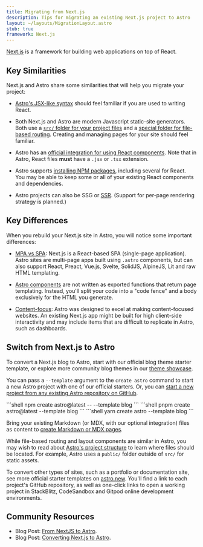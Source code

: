 ```yaml
---
title: Migrating from Next.js
description: Tips for migrating an existing Next.js project to Astro
layout: ~/layouts/MigrationLayout.astro
stub: true
framework: Next.js
---
```



[Next.js](https://nextjs.org) is a framework for building web applications on top of React.

## Key Similarities

Next.js and Astro share some similarities that will help you migrate your project:

- [Astro's JSX-like syntax](/en/core-concepts/astro-components/#the-component-template) should feel familiar if you are used to writing React.

- Both Next.js and Astro are modern Javascript static-site generators. Both use a [`src/` folder for your project files](/en/core-concepts/project-structure/#src) and a [special folder for file-based routing](/en/core-concepts/astro-pages/). Creating and managing pages for your site should feel familiar.

- Astro has an [official integration for using React components](/en/guides/integrations-guide/react/). Note that in Astro, React files **must** have a `.jsx` or `.tsx` extension.

- Astro supports [installing NPM packages](/en/guides/imports/#npm-packages), including several for React. You may be able to keep some or all of your existing React components and dependencies.


- Astro projects can also be SSG or [SSR](/en/guides/server-side-rendering/). (Support for per-page rendering strategy is planned.)


## Key Differences

When you rebuild your Next.js site in Astro, you will notice some important differences:

- [MPA vs SPA](/en/concepts/mpa-vs-spa/): Next.js is a React-based SPA (single-page application). Astro sites are multi-page apps built using `.astro` components, but can also support React, Preact, Vue.js, Svelte, SolidJS, AlpineJS, Lit and raw HTML templating.

- [Astro components](/en/core-concepts/astro-components/) are not written as exported functions that return page templating. Instead, you'll split your code into a "code fence" and a body exclusively for the HTML you generate.

- [Content-focus](/en/concepts/why-astro/): Astro was designed to excel at making content-focused websites. An existing Next.js app might be built for high client-side interactivity and may include items that are difficult to replicate in Astro, such as dashboards.


## Switch from Next.js to Astro

To convert a Next.js blog to Astro, start with our official blog theme starter template, or explore more community blog themes in our [theme showcase](https://astro.build/themes/). 

You can pass a `--template` argument to the `create astro` command to start a new Astro project with one of our official starters. Or, you can [start a new project from any existing Astro repository on GitHub](/en/install/auto/#starter-templates).

  <PackageManagerTabs>
    <Fragment slot="npm">
    ```shell
    npm create astro@latest -- --template blog
    ```
    </Fragment>
    <Fragment slot="pnpm">
    ```shell
    pnpm create astro@latest --template blog
    ```
    </Fragment>
    <Fragment slot="yarn">
    ```shell
    yarn create astro --template blog
    ```
    </Fragment>
  </PackageManagerTabs>

Bring your existing Markdown (or MDX, with our optional integration) files as content to [create Markdown or MDX pages](/en/guides/markdown-content/).

While file-based routing and layout components are similar in Astro, you may wish to read about [Astro's project structure](/en/core-concepts/project-structure/) to learn where files should be located. For example, Astro uses a `public/` folder outside of `src/` for static assets.

To convert other types of sites, such as a portfolio or documentation site, see more official starter templates on [astro.new](https://astro.new). You'll find a link to each project's GitHub repository, as well as one-click links to open a working project in StackBlitz, CodeSandbox and Gitpod online development environments.


## Community Resources 

- Blog Post: [From NextJS to Astro](https://vanntile.com/blog/next-to-astro).
- Blog Post: [Converting Next.js to Astro](https://ericclemmons.com/blog/converting-nextjs-to-astro).
